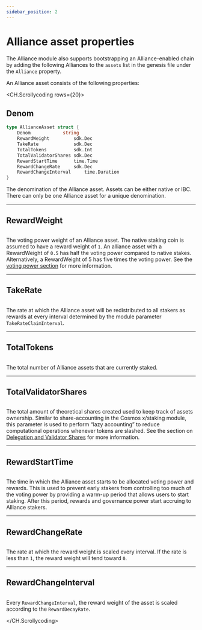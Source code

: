 ```yaml
---
sidebar_position: 2
---
```

# Alliance asset properties

The Alliance module also supports bootstrapping an Alliance-enabled chain by adding the following Alliances to the `assets` list in the genesis file under the `Alliance` property.

An Alliance asset consists of the following properties:

<CH.Scrollycoding rows={20}>

## Denom

```go AllianceAsset mark=2
type AllianceAsset struct {
	Denom 			 string
	RewardWeight 		 sdk.Dec 
	TakeRate             sdk.Dec
    TotalTokens          sdk.Int
    TotalValidatorShares sdk.Dec
    RewardStartTime      time.Time
    RewardChangeRate	 sdk.Dec
    RewardChangeInterval	 time.Duration                              
}

```

The denomination of the Alliance asset. Assets can be either native or IBC. There can only be one Alliance asset for a unique denomination.

---

## RewardWeight

```go AllianceAsset mark=3

```

The voting power weight of an Alliance asset. The native staking coin is assumed to have a reward weight of `1`. An alliance asset with a RewardWeight of `0.5` has half the voting power compared to native stakes. Alternatively, a RewardWeight of 5 has five times the voting power. See the [voting power section](../concepts/staking) for more information.

---

## TakeRate

```go AllianceAsset mark=4

```

The rate at which the Alliance asset will be redistributed to all stakers as rewards at every interval determined by the module parameter `TakeRateClaimInterval`.

---

## TotalTokens

```go AllianceAsset mark=5

```

The total number of Alliance assets that are currently staked.

---

## TotalValidatorShares

```go AllianceAsset mark=6

```

The total amount of theoretical shares created used to keep track of assets ownership. Similar to share-accounting in the Cosmos x/staking module, this parameter is used to perform “lazy accounting” to reduce computational operations whenever tokens are slashed. See the section on [Delegation and Validator Shares](../concepts/delegation.mdx) for more information.

---

## RewardStartTime

```go AllianceAsset mark=7

```

The time in which the Alliance asset starts to be allocated voting power and rewards. This is used to prevent early stakers from controlling too much of the voting power by providing a warm-up period that allows users to start staking. After this period, rewards and governance power start accruing to Alliance stakers.

--- 

## RewardChangeRate

```go AllianceAsset mark=8

```

The rate at which the reward weight is scaled every interval. If the rate is less than `1`, the reward weight will tend toward `0`. 

---

## RewardChangeInterval

```go AllianceAsset mark=9

```

Every `RewardChangeInterval`, the reward weight of the asset is scaled according to the `RewardDecayRate`.

</CH.Scrollycoding>
